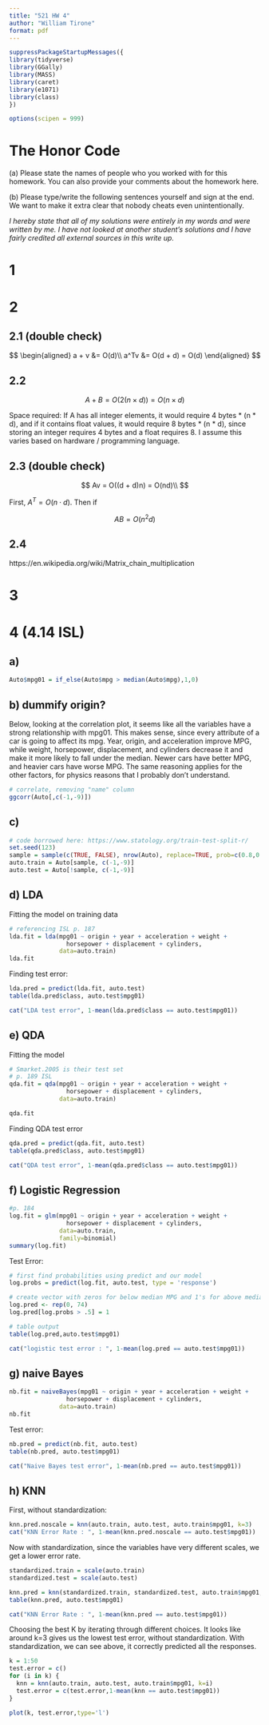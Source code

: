 ```yaml
---
title: "521 HW 4"
author: "William Tirone"
format: pdf
---
```


```r
suppressPackageStartupMessages({
library(tidyverse)
library(GGally)
library(MASS)
library(caret)
library(e1071)
library(class)
})

options(scipen = 999)
```

# The Honor Code

::: callout-important
\(a\) Please state the names of people who you worked with for this homework. You can also provide your comments about the homework here.

\(b\) Please type/write the following sentences yourself and sign at the end. We want to make it extra clear that nobody cheats even unintentionally.

*I hereby state that all of my solutions were entirely in my words and were written by me. I have not looked at another student's solutions and I have fairly credited all external sources in this write up.*
:::

# 1

# 2

## 2.1 (double check)

$$
\begin{aligned}
a + v &= O(d)\\
a^Tv &= O(d + d) = O(d)
\end{aligned}
$$

## 2.2

$$
A+B = O(2(n \times d)) = O(n \times d)
$$

Space required: If A has all integer elements, it would require 4 bytes \* (n \* d), and if it contains float values, it would require 8 bytes \* (n \* d), since storing an integer requires 4 bytes and a float requires 8. I assume this varies based on hardware / programming language.

## 2.3 (double check)

$$
Av = O((d + d)n) = O(nd)\\
$$

First, $A^T = O(n \cdot d)$. Then if

$$
AB = O(n^2d) 
$$

## 2.4

https://en.wikipedia.org/wiki/Matrix_chain_multiplication

# 3

# 4 (4.14 ISL)

## a) 

```r
Auto$mpg01 = if_else(Auto$mpg > median(Auto$mpg),1,0)
```

## b) dummify origin? 

Below, looking at the correlation plot, it seems like all the variables have a strong relationship with mpg01. This makes sense, since every attribute of a car is going to affect its mpg. Year, origin, and acceleration improve MPG, while weight, horsepower, displacement, and cylinders decrease it and make it more likely to fall under the median. Newer cars have better MPG, and heavier cars have worse MPG. The same reasoning applies for the other factors, for physics reasons that I probably don't understand.

```r
# correlate, removing "name" column 
ggcorr(Auto[,c(-1,-9)])
```

## c)

```r
# code borrowed here: https://www.statology.org/train-test-split-r/
set.seed(123)
sample = sample(c(TRUE, FALSE), nrow(Auto), replace=TRUE, prob=c(0.8,0.2))
auto.train = Auto[sample, c(-1,-9)]
auto.test = Auto[!sample, c(-1,-9)]
```

## d) LDA

Fitting the model on training data

```r
# referencing ISL p. 187
lda.fit = lda(mpg01 ~ origin + year + acceleration + weight + 
                horsepower + displacement + cylinders, 
              data=auto.train)
lda.fit
```

Finding test error:

```r
lda.pred = predict(lda.fit, auto.test)
table(lda.pred$class, auto.test$mpg01) 

cat("LDA test error", 1-mean(lda.pred$class == auto.test$mpg01))
```

## e) QDA

Fitting the model

```r
# Smarket.2005 is their test set 
# p. 189 ISL
qda.fit = qda(mpg01 ~ origin + year + acceleration + weight + 
                horsepower + displacement + cylinders, 
              data=auto.train)

qda.fit
```

Finding QDA test error

```r
qda.pred = predict(qda.fit, auto.test)
table(qda.pred$class, auto.test$mpg01)

cat("QDA test error", 1-mean(qda.pred$class == auto.test$mpg01))
```

## f) Logistic Regression

```r
#p. 184
log.fit = glm(mpg01 ~ origin + year + acceleration + weight + 
                horsepower + displacement + cylinders, 
              data=auto.train, 
              family=binomial)
summary(log.fit)
```

Test Error:

```r

# first find probabilities using predict and our model 
log.probs = predict(log.fit, auto.test, type = 'response')

# create vector with zeros for below median MPG and 1's for above median.
log.pred <- rep(0, 74)
log.pred[log.probs > .5] = 1

# table output 
table(log.pred,auto.test$mpg01)

cat("logistic test error : ", 1-mean(log.pred == auto.test$mpg01))
```

## g) naive Bayes 

```r
nb.fit = naiveBayes(mpg01 ~ origin + year + acceleration + weight + 
                horsepower + displacement + cylinders, 
              data=auto.train)
nb.fit
```

Test error:

```r
nb.pred = predict(nb.fit, auto.test)
table(nb.pred, auto.test$mpg01)

cat("Naive Bayes test error", 1-mean(nb.pred == auto.test$mpg01))
```

## h) KNN 

First, without standardization:

```r
knn.pred.noscale = knn(auto.train, auto.test, auto.train$mpg01, k=3)
cat("KNN Error Rate : ", 1-mean(knn.pred.noscale == auto.test$mpg01))
```

Now with standardization, since the variables have very different scales, we get a lower error rate.

```r
standardized.train = scale(auto.train)
standardized.test = scale(auto.test)

knn.pred = knn(standardized.train, standardized.test, auto.train$mpg01, k=3)
table(knn.pred, auto.test$mpg01)

cat("KNN Error Rate : ", 1-mean(knn.pred == auto.test$mpg01))
```

Choosing the best K by iterating through different choices. It looks like around k=3 gives us the lowest test error, without standardization. With standardization, we can see above, it correctly predicted all the responses.

```r
k = 1:50
test.error = c()
for (i in k) {
  knn = knn(auto.train, auto.test, auto.train$mpg01, k=i)
  test.error = c(test.error,1-mean(knn == auto.test$mpg01))
}

plot(k, test.error,type='l')
```
